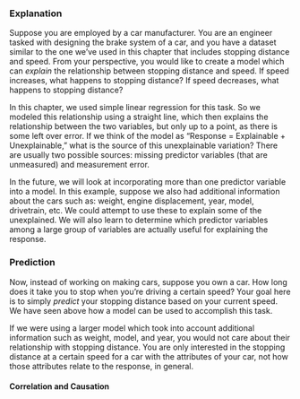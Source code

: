 

### Explanation

Suppose you are employed by a car manufacturer. You are an engineer tasked with designing the brake system of a car, and you have a dataset similar to the one we've used in this chapter that includes stopping distance and speed. From your perspective, you would like to create a model which can *explain* the relationship between stopping distance and speed. If speed increases, what happens to stopping distance? If speed decreases, what happens to stopping distance?

In this chapter, we used simple linear regression for this task. So we modeled this relationship using a straight line, which then explains the relationship between the two variables, but only up to a point, as there is some left over error. If we think of the model as "Response = Explainable + Unexplainable," what is the source of this unexplainable variation? There are usually two possible sources: missing predictor variables (that are unmeasured) and measurement error.

In the future, we will look at incorporating more than one predictor variable into a model. In this example, suppose we also had additional information about the cars such as: weight, engine displacement, year, model, drivetrain, etc. We could attempt to use these to explain some of the unexplained. We will also learn to determine which predictor variables among a large group of variables are actually useful for explaining the response.

### Prediction

Now, instead of working on making cars, suppose you own a car. How long does it take you to stop when you're driving a certain speed? Your goal here is to simply *predict* your stopping distance based on your current speed. We have seen above how a model can be used to accomplish this task.

If we were using a larger model which took into account additional information such as weight, model, and year, you would not care about their relationship with stopping distance. You are only interested in the stopping distance at a certain speed for a car with the attributes of your car, not how those attributes relate to the response, in general.

#### Correlation and Causation







